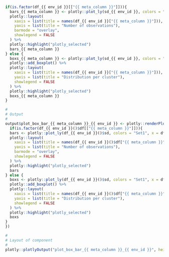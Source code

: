 
###

<!-- Component created on {{ date }} -->

```r
if(is.factor(df_{{ env_id }}[["{{ meta_column }}"]])){
  bars_{{ meta_column }} <- plotly::plot_ly(sd_{{ env_id }}, colors = "Set1", x = df_{{ env_id }}[["{{ meta_column }}"]], color = df_{{ env_id }}[["{{ meta_column }}"]]) %>%
  plotly::layout(
    xaxis = list(title = names(df_{{ env_id }}["{{ meta_column }}"])),
    yaxis = list(title = "Number of observations"),
    barmode = "overlay",
    showlegend = FALSE
  ) %>%
  plotly::highlight("plotly_selected")
  bars_{{ meta_column }}
} else {
  boxs_{{ meta_column }} <- plotly::plot_ly(sd_{{ env_id }}, colors = "Set1", x = df_{{ env_id }}[[grouping]], y = df_{{ env_id }}[["{{ meta_column }}"]], color = df_{{ env_id }}[[grouping]]) %>%
  plotly::add_boxplot() %>%
  plotly::layout(
    xaxis = list(title = names(df_{{ env_id }}["{{ meta_column }}"])),
    yaxis = list(title = "Distribution per cluster"),
    showlegend = FALSE
  ) %>%
  plotly::highlight("plotly_selected")
  boxs_{{ meta_column }}
}
```

```r
#
# Output
#
output$plot_box_bar_{{ meta_column }}_{{ env_id }} <- plotly::renderPlotly({
  if(is.factor(df_{{ env_id }}()$df[["{{ meta_column }}"]])){
  bars <- plotly::plot_ly(df_{{ env_id }}()$sd, colors = "Set1", x = df_{{ env_id }}()$df[["{{ meta_column }}"]], color = df_{{ env_id }}()$df[["{{ meta_column }}"]]) %>%
  plotly::layout(
    xaxis = list(title = names(df_{{ env_id }}()$df["{{ meta_column }}"])),
    yaxis = list(title = "Number of observations"),
    barmode = "overlay",
    showlegend = FALSE
  ) %>%
  plotly::highlight("plotly_selected")
  bars
} else {
  boxs <- plotly::plot_ly(df_{{ env_id }}()$sd, colors = "Set1", x = df_{{ env_id }}()$df[[df_{{ env_id }}()$grouping]], y = df_{{ env_id }}()$df[["{{ meta_column }}"]], color = df_{{ env_id }}()$df[[df_{{ env_id }}()$grouping]]) %>%
  plotly::add_boxplot() %>%
  plotly::layout(
    xaxis = list(title = names(df_{{ env_id }}()$df["{{ meta_column }}"])),
    yaxis = list(title = "Distribution per cluster"),
    showlegend = FALSE
  ) %>%
  plotly::highlight("plotly_selected")
  boxs
}
})

#
# Layout of component
#
plotly::plotlyOutput("plot_box_bar_{{ meta_column }}_{{ env_id }}", height = "100%")
```


